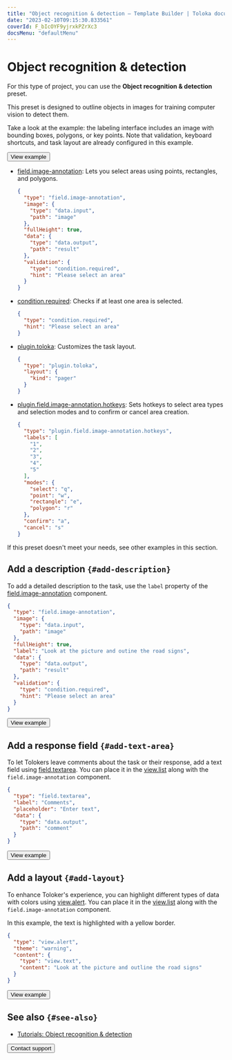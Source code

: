 ```yaml
---
title: "Object recognition & detection — Template Builder | Toloka documentation"
date: "2023-02-10T09:15:30.833561"
coverId: F_bIcOYF9yjrxkPZrXc3
docsMenu: "defaultMenu"
---
```



# Object recognition & detection

For this type of project, you can use the **Object recognition & detection** preset.

This preset is designed to outline objects in images for training computer vision to detect them.

Take a look at the example: the labeling interface includes an image with bounding boxes, polygons, or key points. Note that validation, keyboard shortcuts, and task layout are already configured in this example.

<Button themeColor="light" view="default" size="l" type="link" url="https://ya.cc/t/ajl1SJ1d3ttCsE">View example</Button>

<Cut title="Components used in the example">

- [field.image-annotation](/docs/template-builder/reference/field.image-annotation): Lets you select areas using points, rectangles, and polygons.

  <Cut title="Show code">

  ```json
  {
    "type": "field.image-annotation",
    "image": {
      "type": "data.input",
      "path": "image"
    },
    "fullHeight": true,
    "data": {
      "type": "data.output",
      "path": "result"
    },
    "validation": {
      "type": "condition.required",
      "hint": "Please select an area"
    }
  }
  ```
  </Cut>

- [condition.required](/docs/template-builder/reference/condition.required): Checks if at least one area is selected.

  <Cut title="Show code">

  ```json
  {
    "type": "condition.required",
    "hint": "Please select an area"
  }
  ```

  </Cut>

- [plugin.toloka](/docs/template-builder/reference/plugin.toloka): Customizes the task layout.

  <Cut title="Show code">

  ```json
  {
    "type": "plugin.toloka",
    "layout": {
      "kind": "pager"
    }
  }
  ```

  </Cut>

- [plugin.field.image-annotation.hotkeys](/docs/template-builder/reference/plugin.field.image-annotation.hotkeys): Sets hotkeys to select area types and selection modes and to confirm or cancel area creation.

  <Cut title="Show code">

  ```json
  {
    "type": "plugin.field.image-annotation.hotkeys",
    "labels": [
      "1",
      "2",
      "3",
      "4",
      "5"
    ],
    "modes": {
      "select": "q",
      "point": "w",
      "rectangle": "e",
      "polygon": "r"
    },
    "confirm": "a",
    "cancel": "s"
  }
  ```

  </Cut>

</Cut>

<TolokaTbSourceAddMedia/>

If this preset doesn't meet your needs, see other examples in this section.

## Add a description `{#add-description}`

To add a detailed description to the task, use the `label` property of the [field.image-annotation](/docs/template-builder/reference/field.image-annotation) component.

<Cut title="Show code">

```json
{
  "type": "field.image-annotation",
  "image": {
    "type": "data.input",
    "path": "image"
  },
  "fullHeight": true,
  "label": "Look at the picture and outine the road signs",
  "data": {
    "type": "data.output",
    "path": "result"
  },
  "validation": {
    "type": "condition.required",
    "hint": "Please select an area"
  }
}
```

</Cut>

<Button themeColor="light" view="default" size="l" type="link" url="https://ya.cc/t/J3wI38wh3ttCtn">View example</Button>

## Add a response field `{#add-text-area}`

To let Tolokers leave comments about the task or their response, add a text field using [field.textarea](/docs/template-builder/reference/field.textarea). You can place it in the [view.list](/docs/template-builder/reference/view.list) along with the `field.image-annotation` component.

<Cut title="Show code">

```json
{
  "type": "field.textarea",
  "label": "Comments",
  "placeholder": "Enter text",
  "data": {
    "type": "data.output",
    "path": "comment"
  }
}
```

</Cut>

<Button themeColor="light" view="default" size="l" type="link" url="https://ya.cc/t/PWIhgNqi3ttCvX">View example</Button>

## Add a layout `{#add-layout}`

To enhance Toloker's experience, you can highlight different types of data with colors using [view.alert](/docs/template-builder/reference/view.alert). You can place it in the [view.list](/docs/template-builder/reference/view.list) along with the `field.image-annotation` component.

In this example, the text is highlighted with a yellow border.

<Cut title="Show code">

```json
{
  "type": "view.alert",
  "theme": "warning",
  "content": {
    "type": "view.text",
    "content": "Look at the picture and outline the road signs"
  }
}
```

</Cut>

<Button themeColor="light" view="default" size="l" type="link" url="https://ya.cc/t/CD_JTa4r3ttCx9">View example</Button>

## See also `{#see-also}`

- [Tutorials: Object recognition & detection](/docs/tutorials/selection)

<Button themeColor="light" view="default" size="l" type="link" url="/docs/guide/troubleshooting/support?form-source=template-builder-templates-object-recognition">Contact support</Button>
